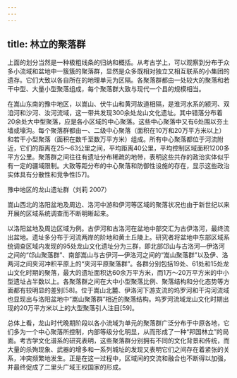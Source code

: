 ```yaml
---
---
---
```

title: 林立的聚落群
---




上面的划分当然是一种极粗线条的归纳和概括。从考古学上，可以观察到分布于众多小流域和盆地中一簇簇的聚落群，显然是众多既相对独立又相互联系的小集团的遗存。它们大致以各自所在的地理单元为区隔。各聚落群都由一处较大的聚落和若干中型、大量小型聚落组成，每个聚落群大致与现代一个县的规模相当。

在嵩山东南的豫中地区，以嵩山、伏牛山和黄河故道相隔，是淮河水系的颍河、双洎河和沙河、汝河流域，这一带共发现300余处龙山文化遗址。其中错落分布着20余处大中型聚落，应是各小区域的中心聚落。这些中心聚落中又有6处围以夯土墙或壕沟。每个聚落群都由一、二级中心聚落（面积在10万和20万平方米以上）和若干小型聚落（面积在数千至数万平方米）组成。所有中心聚落都位于河流附近，它们的距离在25～63公里之间，平均距离40公里，平均控制区域面积1200多平方公里。聚落群之间往往有遗址分布稀疏的地带，表明这些共存的政治实体似乎有一定的疆域限制。大致等距分布的中心聚落和防御性设施的存在，显示这些政治实体具有分散性和竞争性[57]。



豫中地区的龙山遗址群（刘莉 2007）



嵩山西北的洛阳盆地及周边、洛河中游和伊河等区域的聚落状况也由于新世纪以来开展的区域系统调查而不断明晰起来。

以洛阳盆地及周边区域为例。古伊河和古洛河在盆地中部交汇为古伊洛河，最终流出盆地。遗址多分布于河流两岸的阶地和黄土丘陵上。研究者将盆地中东部区域系统调查区域内发现的95处龙山文化遗址分为三群，即北部邙山与古洛河—伊洛河之间的“邙山聚落群”、南部嵩山与古伊河—伊洛河之间的“嵩山聚落群”以及伊、洛两河之间夹河冲积平原上的“夹河平原聚落群”。各群分别包括19处、61处和15处龙山文化时期的聚落，最大的遗址面积达60余万平方米，而1万～20万平方米的中小型遗址占半数以上。各聚落群之间在大中小型聚落比例、聚落结构和分化态势等方面都有较明显的差别[58]。位于嵩山北麓、伊洛河下游支流的坞罗河和干沟河流域也显现出与洛阳盆地中“嵩山聚落群”相近的聚落结构。坞罗河流域龙山文化时期出现的20万平方米以上的大型聚落引人注目[59]。

总体上看，龙山时代晚期阶段以各小流域为单元的聚落群广泛分布于中原各地，它们多为一个中心聚落所控制，内部等级分化明显，从而形成了一种“邦国林立”的局面。考古学文化谱系的研究表明，这些聚落群分别拥有不同的文化背景和传统，而大量的杀殉现象、武器的增多和一系列城址的发现又表明它们之间存在着紧张的关系，冲突频繁地发生。正是在这一过程中，区域间的交流和融合也不断得以加强，并最终促成了二里头广域王权国家的形成。